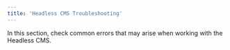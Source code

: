 ```yaml
---
title: 'Headless CMS Troubleshooting'
---
```


In this section, check common errors that may arise when working with the Headless CMS.

<Flex>

  <WhatsNextCard
  title="Why is Headless CMS plugin Installation failing on Windows?"
  description="Enable the Developer Mode to fix this issue."
  linkTo="https://developers.vtex.com/docs/guides/faststore/headless-cms-troubleshooting-error-installing-headless-cms"
  linkTitle="See more"
  />
 
</Flex>
